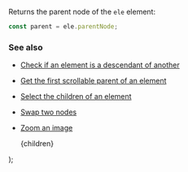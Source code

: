 
Returns the parent node of the `ele` element:

```js
const parent = ele.parentNode;
```

### See also

-   [Check if an element is a descendant of another](/check-if-an-element-is-a-descendant-of-another)
-   [Get the first scrollable parent of an element](/get-the-first-scrollable-parent-of-an-element)
-   [Select the children of an element](/select-the-children-of-an-element)
-   [Swap two nodes](/swap-two-nodes)
-   [Zoom an image](/zoom-an-image)

    <PostLayout keywords="parent node, parentNode" title="Get the parent node of an element">
        {children}
    </PostLayout>
);
